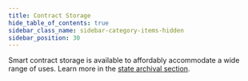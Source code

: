 ```yaml
---
title: Contract Storage
hide_table_of_contents: true
sidebar_class_name: sidebar-category-items-hidden
sidebar_position: 30
---
```


Smart contract storage is available to affordably accommodate a wide range of uses. Learn more in the [state archival section](../../../learn/fundamentals/contract-development/storage/state-archival.mdx).
